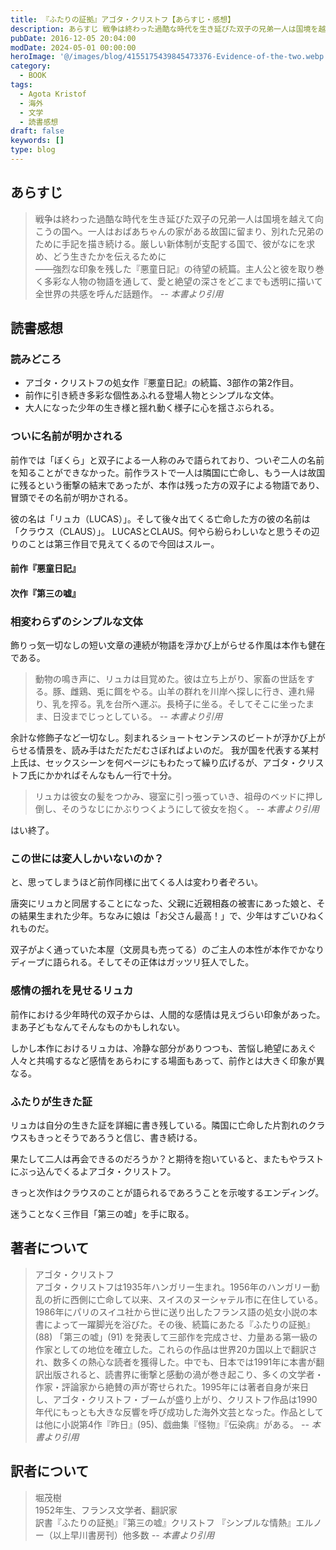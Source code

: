 ```yaml
---
title: 『ふたりの証拠』アゴタ・クリストフ【あらすじ・感想】
description: あらすじ 戦争は終わった過酷な時代を生き延びた双子の兄弟一人は国境を越えて向こうの国へ。一人はおばあちゃんの家がある故国に留まり、別れた兄弟のために手記を描き続ける。厳しい新体制が支配する国で、彼がなにを求め、どう生きたかを伝えるため――強烈な印象を残した『悪童日記』の待望の続篇。
pubDate: 2016-12-05 20:04:00
modDate: 2024-05-01 00:00:00
heroImage: '@/images/blog/4155175439845473376-Evidence-of-the-two.webp'
category:
  - BOOK
tags:
  - Agota Kristof
  - 海外
  - 文学
  - 読書感想
draft: false
keywords: []
type: blog
---
```



## あらすじ

> 戦争は終わった過酷な時代を生き延びた双子の兄弟一人は国境を越えて向こうの国へ。一人はおばあちゃんの家がある故国に留まり、別れた兄弟のために手記を描き続ける。厳しい新体制が支配する国で、彼がなにを求め、どう生きたかを伝えるために<br />
> ――強烈な印象を残した『悪童日記』の待望の続篇。主人公と彼を取り巻く多彩な人物の物語を通して、愛と絶望の深さをどこまでも透明に描いて全世界の共感を呼んだ話題作。 <cite>-- 本書より引用</cite>

## 読書感想

### 読みどころ

- アゴタ・クリストフの処女作『悪童日記』の続篇、3部作の第2作目。
- 前作に引き続き多彩な個性あふれる登場人物とシンプルな文体。
- 大人になった少年の生き様と揺れ動く様子に心を揺さぶられる。

### ついに名前が明かされる

前作では「ぼくら」と双子による一人称のみで語られており、ついぞ二人の名前を知ることができなかった。前作ラストで一人は隣国に亡命し、もう一人は故国に残るという衝撃の結末であったが、本作は残った方の双子による物語であり、冒頭でその名前が明かされる。

彼の名は「リュカ（LUCAS）」。そして後々出てくる亡命した方の彼の名前は「クラウス（CLAUS）」。
LUCASとCLAUS。何やら紛らわしいなと思うその辺りのことは第三作目で見えてくるので今回はスルー。

#### 前作『悪童日記』

<BlogCard
  title='『悪童日記』アゴタ・クリストフ【読書感想・あらすじ】'
  description='あらすじ 戦争が激しさを増し、双子の「ぼくら」は、小さな町に住むおばあちゃんのもとへ疎開した。その日から、ぼくらの過酷な日々が始まった。人間の醜さや哀しさ、世の不条理――非常な現実を目にするたびに、ぼくらはそれを克明に日記にしるす。戦争が暗い影を落とすなか、ぼくらはしたたかに生き抜いていく。人間の真'
  url='https://www.neputa-note.net/2016/11/epi/'
  domain='www.neputa-note.net'
/>

#### 次作『第三の嘘』

<BlogCard
  title='『第三の嘘』アゴタ・クリストフ【読書感想・あらすじ】'
  description='第三の嘘 (アゴタ・クリストフ) のあらすじと感想。
ベルリンの壁の崩壊後、双子の一人が何十年ぶりかに、子供の頃の思い出の小さな町に戻ってきた。彼は少年時代を思い返しながら、町をさまよい、ずっと以前に別れたままの兄弟をさがし求める。双子の兄弟がついに再会を果たしたとき、明かされる真実と嘘とは？'
  url='https://www.neputa-note.net/2017/01/epi/'
  domain='www.neputa-note.net'
/>

### 相変わらずのシンプルな文体

飾りっ気一切なしの短い文章の連続が物語を浮かび上がらせる作風は本作も健在である。

> 動物の鳴き声に、リュカは目覚めた。彼は立ち上がり、家畜の世話をする。豚、雌鶏、兎に餌をやる。山羊の群れを川岸へ探しに行き、連れ帰り、乳を搾る。乳を台所へ運ぶ。長椅子に坐る。そしてそこに坐ったまま、日没までじっとしている。 <cite>-- 本書より引用</cite>

余計な修飾子など一切なし。刻まれるショートセンテンスのビートが浮かび上がらせる情景を、読み手はただただむさぼればよいのだ。
我が国を代表する某村上氏は、セックスシーンを何ページにもわたって繰り広げるが、アゴタ・クリストフ氏にかかればそんなもん一行で十分。

> リュカは彼女の髪をつかみ、寝室に引っ張っていき、祖母のベッドに押し倒し、そのうなじにかぶりつくようにして彼女を抱く。 <cite>-- 本書より引用</cite>

はい終了。

### この世には変人しかいないのか？

と、思ってしまうほど前作同様に出てくる人は変わり者ぞろい。

唐突にリュカと同居することになった、父親に近親相姦の被害にあった娘と、その結果生まれた少年。ちなみに娘は「お父さん最高！」で、少年はすごいひねくれものだ。

双子がよく通っていた本屋（文房具も売ってる）のご主人の本性が本作でかなりディープに語られる。そしてその正体はガッツリ狂人でした。

### 感情の揺れを見せるリュカ

前作における少年時代の双子からは、人間的な感情は見えづらい印象があった。まあ子どもなんてそんなものかもしれない。

しかし本作におけるリュカは、冷静な部分がありつつも、苦悩し絶望にあえぐ人々と共鳴するなど感情をあらわにする場面もあって、前作とは大きく印象が異なる。

### ふたりが生きた証

リュカは自分の生きた証を詳細に書き残している。隣国に亡命した片割れのクラウスもきっとそうであろうと信じ、書き続ける。

果たして二人は再会できるのだろうか？と期待を抱いていると、またもやラストにぶっ込んでくるよアゴタ・クリストフ。

きっと次作はクラウスのことが語られるであろうことを示唆するエンディング。

迷うことなく三作目「第三の嘘」を手に取る。

<div class='not-prose'>
  <div data-vc_mylinkbox_id='886764375'></div>
</div>

## 著者について

> アゴタ・クリストフ<br />
> アゴタ・クリストフは1935年ハンガリー生まれ。1956年のハンガリー動乱の折に西側に亡命して以来、スイスのヌーシャテル市に在住している。<br />
> 1986年にパリのスイユ社から世に送り出したフランス語の処女小説の本書によって一躍脚光を浴びた。その後、続篇にあたる『ふたりの証拠』(88) 「第三の嘘」(91) を発表して三部作を完成させ、力量ある第一級の作家としての地位を確立した。これらの作品は世界20カ国以上で翻訳され、数多くの熱心な読者を獲得した。中でも、日本では1991年に本書が翻訳出版されると、読書界に衝撃と感動の渦が巻き起こり、多くの文学者・作家・評論家から絶賛の声が寄せられた。1995年には著者自身が来日し、アゴタ・クリストフ・ブームが盛り上がり、クリストフ作品は1990年代にもっとも大きな反響を呼び成功した海外文芸となった。作品としては他に小説第4作『昨日』(95)、戯曲集『怪物』『伝染病』がある。 <cite>-- 本書より引用</cite>

## 訳者について

> 堀茂樹<br />
> 1952年生、フランス文学者、翻訳家<br />
> 訳書『ふたりの証拠』『第三の嘘』クリストフ 『シンプルな情熱』エルノー（以上早川書房刊）他多数 <cite>-- 本書より引用</cite>
